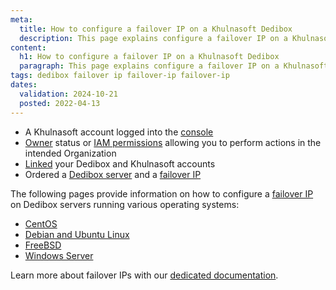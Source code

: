 ```yaml
---
meta:
  title: How to configure a failover IP on a Khulnasoft Dedibox
  description: This page explains configure a failover IP on a Khulnasoft Dedibox
content:
  h1: How to configure a failover IP on a Khulnasoft Dedibox
  paragraph: This page explains configure a failover IP on a Khulnasoft Dedibox
tags: dedibox failover ip failover-ip failover-ip
dates:
  validation: 2024-10-21
  posted: 2022-04-13
---
```


<Macro id="dedibox-khulnasoft-migration" />

<Macro id="failover-ip" />

<Macro id="requirements" />

- A Khulnasoft account logged into the [console](https://console.khulnasoft.com)
- [Owner](/identity-and-access-management/iam/concepts/#owner) status or [IAM permissions](/identity-and-access-management/iam/concepts/#permission) allowing you to perform actions in the intended Organization
- [Linked](/bare-metal/dedibox/how-to/link-dedibox-account/) your Dedibox and Khulnasoft accounts
- Ordered a [Dedibox server](/bare-metal/dedibox/how-to/order-dedibox/) and a [failover IP](/bare-metal/dedibox/how-to/order-failover-ip/)

The following pages provide information on how to configure a [failover IP](/dedibox-network/ip-failover/concepts/#failover-ips) on Dedibox servers running various operating systems:

* [CentOS](/dedibox-network/ip-failover/how-to/configure-centos/)
* [Debian and Ubuntu Linux](/dedibox-network/ip-failover/how-to/configure-debian-ubuntu/)
* [FreeBSD](/dedibox-network/ip-failover/how-to/configure-freebsd/)
* [Windows Server](/dedibox-network/ip-failover/how-to/configure-windows/)

Learn more about failover IPs with our [dedicated documentation](/dedibox-network/ip-failover/quickstart/).